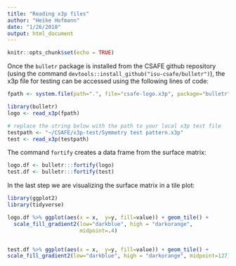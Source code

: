 ```yaml
---
title: "Reading x3p files"
author: "Heike Hofmann"
date: "1/26/2018"
output: html_document
---
```


```r
knitr::opts_chunk$set(echo = TRUE)
```


Once the `bulletr` package is installed from the CSAFE github repository (using the command `devtools::install_github("isu-csafe/bulletr")`), the x3p file for testing can be accessed using the following lines of code:
```r
fpath <- system.file(path=".", file="csafe-logo.x3p", package="bulletr")

library(bulletr)
logo <- read_x3p(fpath)

# replace the string below with the path to your local x3p test file
testpath <- "~/CSAFE/x3p-test/Symmetry test pattern.x3p"
test <- read_x3p(testpath)
```

The command `fortify` creates a data frame from the surface matrix: 
```r
logo.df <- bulletr:::fortify(logo)
test.df <- bulletr:::fortify(test)
```

In the last step we are visualizing the surface matrix in a tile plot:
```r
library(ggplot2)
library(tidyverse)

logo.df %>% ggplot(aes(x = x,  y=y, fill=value)) + geom_tile() +
  scale_fill_gradient2(low="darkblue", high = "darkorange",
                       midpoint=.4) 


test.df %>% ggplot(aes(x = x,  y=y, fill=value)) + geom_tile() +
scale_fill_gradient2(low="darkblue", high = "darkorange", midpoint=127)
```

